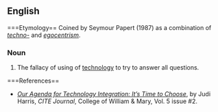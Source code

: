 ==English==

===Etymology==
Coined by Seymour Papert (1987) as a combination of ''[[techno-]]'' and ''[[egocentrism]]''.

===Noun===
{{en-noun|-}}

# The fallacy of using of [[technology]] to try to answer all questions.

===References==
*''[http://www.citejournal.org/vol5/iss2/editorial/article1.cfm Our Agenda for Technology Integration: It’s Time to Choose]'', by Judi Harris, ''CITE Journal'', College of William & Mary, Vol. 5 issue #2.